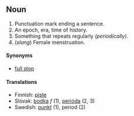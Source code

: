 ==Noun==
# Punctuation mark ending a sentence.
# An epoch, era, time of history.
# Something that repeats regularly ''(periodically)''.
# (''slang'') Female menstruation.
====Synonyms====
*[[full stop]]

====Translations====

*Finnish: [[piste]]
*Slovak: [[bodka]] ''f'' (1), [[perióda]] (2, 3)
*Swedish: [[punkt]] (1), period (2)

{{msg:Punctuation}}